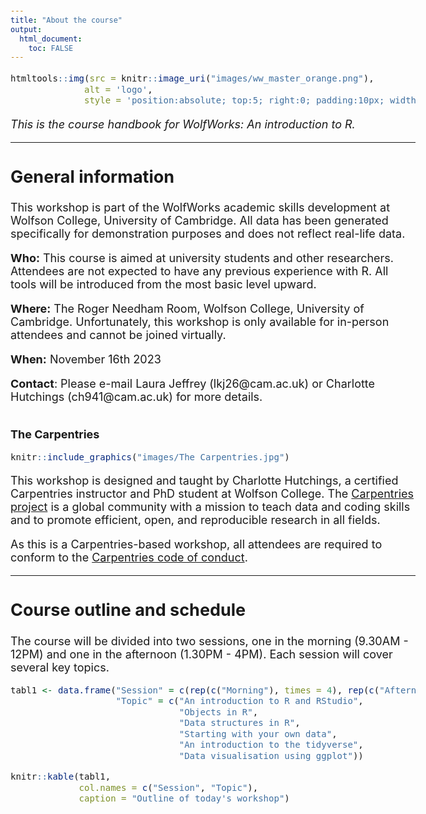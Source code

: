 ```yaml
---
title: "About the course"
output: 
  html_document:
    toc: FALSE
---
```


<style type="text/css">

body, td {
   font-size: 18px;
}
code.r{
  font-size: 14px;
}
pre {
  font-size: 14px
}
</style>

```r
htmltools::img(src = knitr::image_uri("images/ww_master_orange.png"), 
              alt = 'logo', 
              style = 'position:absolute; top:5; right:0; padding:10px; width:170px; height:120px')
```

*This is the course handbook for WolfWorks: An introduction to R.*

***

## General information  

This workshop is part of the WolfWorks academic skills development at Wolfson 
College, University of Cambridge. All data has been generated specifically for 
demonstration purposes and does not reflect real-life data.  
  
**Who:** This course is aimed at university students and other researchers. 
Attendees are not expected to have any previous experience with R. All tools 
will be introduced from the most basic level upward.  

**Where:** The Roger Needham Room, Wolfson College, University of Cambridge. 
Unfortunately, this workshop is only available for in-person attendees and cannot
be joined virtually.  

**When:** November 16th 2023  

**Contact**: Please e-mail Laura Jeffrey (lkj26@cam.ac.uk) or Charlotte Hutchings
(ch941@cam.ac.uk) for more details.  
\


**The Carpentries** 

```r
knitr::include_graphics("images/The Carpentries.jpg")
```

This workshop is designed and taught by Charlotte Hutchings, a certified 
Carpentries instructor and PhD student at Wolfson College. The [Carpentries project](https://carpentries.org/index.html) 
is a global community with a mission to teach data and coding skills and to 
promote efficient, open, and reproducible research in all fields.  
  
As this is a Carpentries-based workshop, all attendees are required to conform to
the [Carpentries code of conduct](https://docs.carpentries.org/topic_folders/policies/code-of-conduct.html). 
\

***

## Course outline and schedule  
The course will be divided into two sessions, one in the morning (9.30AM - 12PM)
and one in the afternoon (1.30PM - 4PM). Each session will cover several key 
topics. 

```r
tabl1 <- data.frame("Session" = c(rep(c("Morning"), times = 4), rep(c("Afternoon"), times = 2)),
                    "Topic" = c("An introduction to R and RStudio", 
                                "Objects in R", 
                                "Data structures in R",
                                "Starting with your own data",
                                "An introduction to the tidyverse",
                                "Data visualisation using ggplot"))

knitr::kable(tabl1, 
             col.names = c("Session", "Topic"),
             caption = "Outline of today's workshop")
```
\
